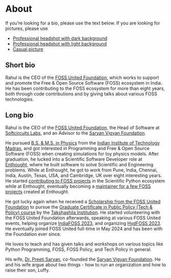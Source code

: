 # About

If you're looking for a bio, please use the text below. If you are looking for pictures, please
use

* [Professional headshot with dark background](https://github.com/rahulporuri/rahulporuri/blob/main/Rahul_Poruri-HiRes.jpg)
* [Professional headshot with light background](https://github.com/rahulporuri/rahulporuri/blob/main/Rahul_Poruri-HiRes.png)
* [Casual picture](https://github.com/rahulporuri/rahulporuri/blob/main/Rahul_Poruri-casual.jpeg)

## Short bio

Rahul is the CEO of the [FOSS United Foundation](https://fossunited.org/), which works to support
and promote the Free & Open Source Software (FOSS) ecosystem in India. He has been contributing to
the FOSS ecosystem for more than eight years, both through code contributions and by giving talks
about various FOSS technologies.

## Long bio

Rahul is the CEO of the [FOSS United Foundation](https://fossunited.org/), the Head of Software at
[Softcircuits Labs](https://www.softcircuits.in/), and an Advisor to the [Saryan Vigyan Foundation](https://www.saryanfoundation.org/).

He pursued [B.S. & M.S. in Physics](https://physics.iitm.ac.in/academics/dualdegreeprogrambs&ms.html)
from the [Indian Institute of Technology Madras](https://www.iitm.ac.in/), and got interested in Programming
and Free & Open Source Software (FOSS) when creating simulations for toy physics models. After
graduation, he lucked into a Scientific Software Developer role at [Enthought](https://www.enthought.com/),
where he built software to solve Scientific and Engineering problems. While at Enthought, he got to work
from Pune, India, Chennai, India, Austin, Texas, USA, and Cambridge, UK over eight interesting years.
He started [contributing to FOSS projects](https://pypi.org/user/rporuri/) in the Scientific Python
ecosystem while at Enthought, eventually becoming a [maintainer for a few FOSS projects](https://github.com/enthought)
created at Enthought.

He got lucky again when he received a [Scholarship from the FOSS United Foundation](https://forum.fossunited.org/t/technology-policy-course-scholarship-for-foss-devs/1220)
to pursue the [Graduate Certificate in Public Policy (Tech & Policy) course](https://school.takshashila.org.in/gcpp-technology-policy)
by the [Takshashila Institution](https://takshashila.org.in/). He started volunteering with the
FOSS United Foundation afterwards, speaking at various FOSS United events, helping organize
[IndiaFOSS 2023](https://indiafoss.net/2023), and organizing [HydFOSS 2023](https://indiafoss.net/Hyderabad/2023).
He eventually joined FOSS United full-time in May 2024 and has been with the Foundation ever since.

He loves to teach and has given talks and workshops on various topics like Python Programming,
FOSS, FOSS Policy, and Tech Policy in general.

His wife, [Dr. Preeti Saryan](https://www.saryanfoundation.org/team-4), co-founded the [Saryan Vigyan Foundation](https://www.saryanfoundation.org/).
He and his wife argue about two things - how to run an organization and how to raise their son, Luffy.
